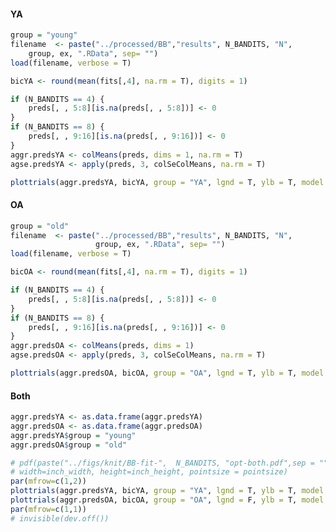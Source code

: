 #### YA

```r
group = "young"
filename  <- paste("../processed/BB","results", N_BANDITS, "N", 
	group, ex, ".RData", sep= "")
load(filename, verbose = T)

bicYA <- round(mean(fits[,4], na.rm = T), digits = 1)

if (N_BANDITS == 4) {
	preds[, , 5:8][is.na(preds[, , 5:8])] <- 0
}
if (N_BANDITS == 8) {
	preds[, , 9:16][is.na(preds[, , 9:16])] <- 0
}
aggr.predsYA <- colMeans(preds, dims = 1, na.rm = T) 
agse.predsYA <- apply(preds, 3, colSeColMeans, na.rm = T) 
```

```r
plottrials(aggr.predsYA, bicYA, group = "YA", lgnd = T, ylb = T, model = "Thompson")
```

\newpage


#### OA

```r
group = "old"
filename  <- paste("../processed/BB","results", N_BANDITS, "N", 
				   group, ex, ".RData", sep= "")
load(filename, verbose = T)

bicOA <- round(mean(fits[,4], na.rm = T), digits = 1)

if (N_BANDITS == 4) {
	preds[, , 5:8][is.na(preds[, , 5:8])] <- 0
}
if (N_BANDITS == 8) {
	preds[, , 9:16][is.na(preds[, , 9:16])] <- 0
}
aggr.predsOA <- colMeans(preds, dims = 1) 
agse.predsOA <- apply(preds, 3, colSeColMeans, na.rm = T) 
```

```r
plottrials(aggr.predsOA, bicOA, group = "OA", lgnd = T, ylb = T, model = "Thompson")
```

\newpage


#### Both

```r
aggr.predsYA <- as.data.frame(aggr.predsYA)
aggr.predsOA <- as.data.frame(aggr.predsOA)
aggr.predsYA$group = "young"
aggr.predsOA$group = "old"

# pdf(paste("../figs/knit/BB-fit-",  N_BANDITS, "opt-both.pdf",sep = ""), 
# width=inch_width, height=inch_height, pointsize = pointsize)
par(mfrow=c(1,2))
plottrials(aggr.predsYA, bicYA, group = "YA", lgnd = T, ylb = T, model = "Thompson")
plottrials(aggr.predsOA, bicOA, group = "OA", lgnd = F, ylb = T, model = "Thompson")
par(mfrow=c(1,1))
# invisible(dev.off())
```